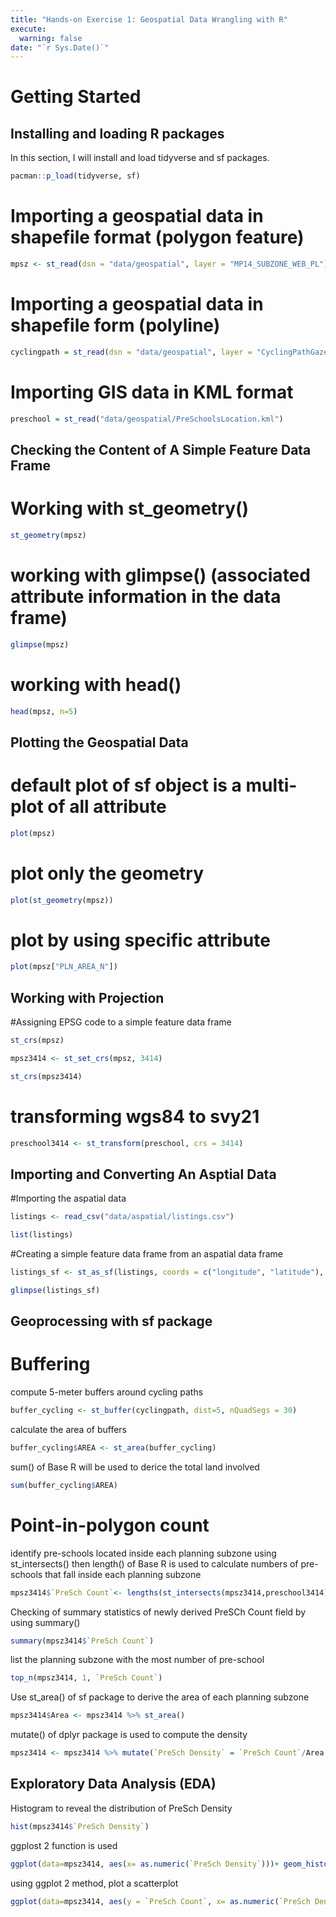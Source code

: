 ```yaml
---
title: "Hands-on Exercise 1: Geospatial Data Wrangling with R"
execute: 
  warning: false
date: "`r Sys.Date()`"
---
```


# Getting Started

## Installing and loading R packages

In this section, I will install and load tidyverse and sf packages.

```r
pacman::p_load(tidyverse, sf)
```

# Importing a geospatial data in shapefile format (polygon feature)

```r
mpsz <- st_read(dsn = "data/geospatial", layer = "MP14_SUBZONE_WEB_PL")
```

# Importing a geospatial data in shapefile form (polyline)

```r
cyclingpath = st_read(dsn = "data/geospatial", layer = "CyclingPathGazette")
```

# Importing GIS data in KML format

```r
preschool = st_read("data/geospatial/PreSchoolsLocation.kml")

```

## Checking the Content of A Simple Feature Data Frame

# Working with st_geometry()

```r
st_geometry(mpsz)
```

# working with glimpse() (associated attribute information in the data frame)

```r
glimpse(mpsz)
```

# working with head()

```r
head(mpsz, n=5)
```

## Plotting the Geospatial Data

# default plot of sf object is a multi-plot of all attribute

```r
plot(mpsz)
```

# plot only the geometry

```r
plot(st_geometry(mpsz))
```

# plot by using specific attribute

```r
plot(mpsz["PLN_AREA_N"])
```

## Working with Projection

#Assigning EPSG code to a simple feature data frame

```r
st_crs(mpsz)

mpsz3414 <- st_set_crs(mpsz, 3414)

st_crs(mpsz3414)
```

# transforming wgs84 to svy21

```r
preschool3414 <- st_transform(preschool, crs = 3414)
```

## Importing and Converting An Asptial Data

#Importing the aspatial data

```r
listings <- read_csv("data/aspatial/listings.csv")

list(listings)
```

#Creating a simple feature data frame from an aspatial data frame

```r
listings_sf <- st_as_sf(listings, coords = c("longitude", "latitude"), crs=4326) %>% st_transform(crs = 3414)

glimpse(listings_sf)
```

## Geoprocessing with sf package

# Buffering

compute 5-meter buffers around cycling paths

```r
buffer_cycling <- st_buffer(cyclingpath, dist=5, nQuadSegs = 30)
```

calculate the area of buffers

```r
buffer_cycling$AREA <- st_area(buffer_cycling)
```

sum() of Base R will be used to derice the total land involved

```r
sum(buffer_cycling$AREA)
```

# Point-in-polygon count

identify pre-schools located inside each planning subzone using st_intersects() then length() of Base R is used to calculate numbers of pre-schools that fall inside each planning subzone

```r
mpsz3414$`PreSch Count`<- lengths(st_intersects(mpsz3414,preschool3414))
```

Checking of summary statistics of newly derived PreSCh Count field by using summary()

```r
summary(mpsz3414$`PreSch Count`)
```

list the planning subzone with the most number of pre-school

```r
top_n(mpsz3414, 1, `PreSch Count`)
```

Use st_area() of sf package to derive the area of each planning subzone

```r
mpsz3414$Area <- mpsz3414 %>% st_area()
```

mutate() of dplyr package is used to compute the density

```r
mpsz3414 <- mpsz3414 %>% mutate(`PreSch Density` = `PreSch Count`/Area * 1000000)
```

## Exploratory Data Analysis (EDA)

Histogram to reveal the distribution of PreSch Density

```r
hist(mpsz3414$`PreSch Density`)
```

ggplost 2 function is used

```r
ggplot(data=mpsz3414, aes(x= as.numeric(`PreSch Density`)))+ geom_histogram(bins=20, color="black", fill="light blue") + labs(title = "Are pre-school even distributed in Singapore?", subtitle= "There are many planning sub-zones with a single pre-school, on the other hand, \nthere are two planning sub-zones with at least 20 pre-schools", x = "Pre-school density (per km sq)", y = "Frequency")
```

using ggplot 2 method, plot a scatterplot

```r
ggplot(data=mpsz3414, aes(y = `PreSch Count`, x= as.numeric(`PreSch Density`)))+ geom_point(color="black", fill="light blue") + xlim(0, 40) + ylim(0, 40) + labs(title = "", x = "Pre-school density (per km sq)", y = "Pre-school count")
```
